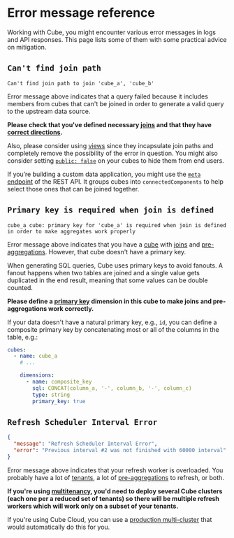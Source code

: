# Error message reference

Working with Cube, you might encounter various error messages in logs and API responses.
This page lists some of them with some practical advice on mitigation.

## `Can't find join path`

```
Can't find join path to join 'cube_a', 'cube_b'
```

Error message above indicates that a query failed because it includes members from cubes
that can't be joined in order to generate a valid query to the upstream data source.

**Please check that you've defined necessary [joins](/reference/data-model/joins)
and that they have [correct directions](/product/data-modeling/concepts/working-with-joins#transitive-join-pitfalls).**

Also, please consider using [views](/reference/data-model/view) since they
incapsulate join paths and completely remove the possibility of the error in question.
You might also consider setting [`public: false`](/reference/data-model/cube#public)
on your cubes to hide them from end users.

If you’re building a custom data application, you might use the [`meta` endpoint](/reference/rest-api#v1meta)
of the REST API. It groups cubes into `connectedComponents` to help select those ones
that can be joined together.

## `Primary key is required when join is defined`

```
cube_a cube: primary key for 'cube_a' is required when join is defined
in order to make aggregates work properly
```

Error message above indicates that you have a [cube](/reference/data-model/cube)
with [joins](/reference/data-model/joins) and
[pre-aggregations](/reference/data-model/pre-aggregations). However, that cube
doesn't have a primary key.

When generating SQL queries, Cube uses primary keys to avoid fanouts.
A fanout happens when two tables are joined and a single value gets duplicated in the end result,
meaning that some values can be double counted. 

**Please define a [primary key](/reference/data-model/dimensions#primary_key) dimension in this cube to make joins and pre-aggregations work correctly.**

If your data doesn't have a natural primary key, e.g., `id`, you can define a composite
primary key by concatenating most or all of the columns in the table, e.g.:


```yml
cubes:
  - name: cube_a
    # ...

    dimensions:
      - name: composite_key
        sql: CONCAT(column_a, '-', column_b, '-', column_c)
        type: string
        primary_key: true
```

## `Refresh Scheduler Interval Error`

```json
{
  "message": "Refresh Scheduler Interval Error",
  "error": "Previous interval #2 was not finished with 60000 interval"
}
```

Error message above indicates that your refresh worker is overloaded. You probably have
a lot of [tenants](/product/configuration/advanced/multitenancy), a lot of
[pre-aggregations](/product/caching/using-pre-aggregations) to refresh, or both.

**If you're using [multitenancy](/product/configuration/advanced/multitenancy), you'd need
to deploy several Cube clusters (each one per a reduced set of tenants) so there will be
multiple refresh workers which will work only on a subset of your tenants.**

If you're using Cube Cloud, you can use a [production multi-cluster](/product/deployment/cloud/deployment-types#production-multi-cluster)
that would automatically do this for you.